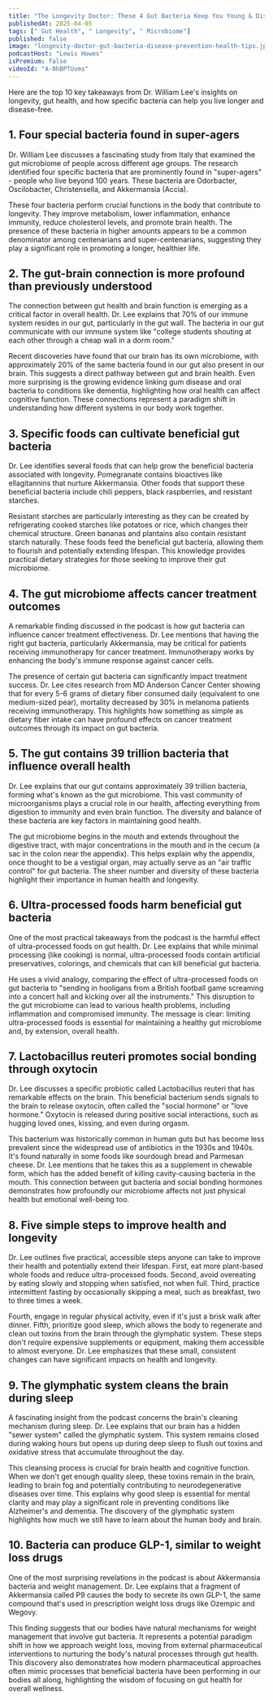 ```yaml
---
title: "The Longevity Doctor: These 4 Gut Bacteria Keep You Young & Disease-Free! Eat This to Get Them!"
publishedAt: 2025-04-05
tags: [" Gut Health", " Longevity", " Microbiome"]
published: false
image: "longevity-doctor-gut-bacteria-disease-prevention-health-tips.jpg"
podcastHost: "Lewis Howes"
isPremium: false
videoId: "A-0hBPTUvms"
---
```



<PodcastSummaryPageLayout frontmatter={frontmatter}>

Here are the top 10 key takeaways from Dr. William Lee's insights on longevity, gut health, and how specific bacteria can help you live longer and disease-free.

## 1. Four special bacteria found in super-agers

Dr. William Lee discusses a fascinating study from Italy that examined the gut microbiome of people across different age groups. The research identified four specific bacteria that are prominently found in "super-agers" - people who live beyond 100 years. These bacteria are Odorbacter, Oscilobacter, Christensella, and Akkermansia (Accia).

These four bacteria perform crucial functions in the body that contribute to longevity. They improve metabolism, lower inflammation, enhance immunity, reduce cholesterol levels, and promote brain health. The presence of these bacteria in higher amounts appears to be a common denominator among centenarians and super-centenarians, suggesting they play a significant role in promoting a longer, healthier life.

## 2. The gut-brain connection is more profound than previously understood

The connection between gut health and brain function is emerging as a critical factor in overall health. Dr. Lee explains that 70% of our immune system resides in our gut, particularly in the gut wall. The bacteria in our gut communicate with our immune system like "college students shouting at each other through a cheap wall in a dorm room."

Recent discoveries have found that our brain has its own microbiome, with approximately 20% of the same bacteria found in our gut also present in our brain. This suggests a direct pathway between gut and brain health. Even more surprising is the growing evidence linking gum disease and oral bacteria to conditions like dementia, highlighting how oral health can affect cognitive function. These connections represent a paradigm shift in understanding how different systems in our body work together.

## 3. Specific foods can cultivate beneficial gut bacteria

Dr. Lee identifies several foods that can help grow the beneficial bacteria associated with longevity. Pomegranate contains bioactives like ellagitannins that nurture Akkermansia. Other foods that support these beneficial bacteria include chili peppers, black raspberries, and resistant starches.

Resistant starches are particularly interesting as they can be created by refrigerating cooked starches like potatoes or rice, which changes their chemical structure. Green bananas and plantains also contain resistant starch naturally. These foods feed the beneficial gut bacteria, allowing them to flourish and potentially extending lifespan. This knowledge provides practical dietary strategies for those seeking to improve their gut microbiome.

## 4. The gut microbiome affects cancer treatment outcomes

A remarkable finding discussed in the podcast is how gut bacteria can influence cancer treatment effectiveness. Dr. Lee mentions that having the right gut bacteria, particularly Akkermansia, may be critical for patients receiving immunotherapy for cancer treatment. Immunotherapy works by enhancing the body's immune response against cancer cells.

The presence of certain gut bacteria can significantly impact treatment success. Dr. Lee cites research from MD Anderson Cancer Center showing that for every 5-6 grams of dietary fiber consumed daily (equivalent to one medium-sized pear), mortality decreased by 30% in melanoma patients receiving immunotherapy. This highlights how something as simple as dietary fiber intake can have profound effects on cancer treatment outcomes through its impact on gut bacteria.

## 5. The gut contains 39 trillion bacteria that influence overall health

Dr. Lee explains that our gut contains approximately 39 trillion bacteria, forming what's known as the gut microbiome. This vast community of microorganisms plays a crucial role in our health, affecting everything from digestion to immunity and even brain function. The diversity and balance of these bacteria are key factors in maintaining good health.

The gut microbiome begins in the mouth and extends throughout the digestive tract, with major concentrations in the mouth and in the cecum (a sac in the colon near the appendix). This helps explain why the appendix, once thought to be a vestigial organ, may actually serve as an "air traffic control" for gut bacteria. The sheer number and diversity of these bacteria highlight their importance in human health and longevity.

## 6. Ultra-processed foods harm beneficial gut bacteria

One of the most practical takeaways from the podcast is the harmful effect of ultra-processed foods on gut health. Dr. Lee explains that while minimal processing (like cooking) is normal, ultra-processed foods contain artificial preservatives, colorings, and chemicals that can kill beneficial gut bacteria.

He uses a vivid analogy, comparing the effect of ultra-processed foods on gut bacteria to "sending in hooligans from a British football game screaming into a concert hall and kicking over all the instruments." This disruption to the gut microbiome can lead to various health problems, including inflammation and compromised immunity. The message is clear: limiting ultra-processed foods is essential for maintaining a healthy gut microbiome and, by extension, overall health.

## 7. Lactobacillus reuteri promotes social bonding through oxytocin

Dr. Lee discusses a specific probiotic called Lactobacillus reuteri that has remarkable effects on the brain. This beneficial bacterium sends signals to the brain to release oxytocin, often called the "social hormone" or "love hormone." Oxytocin is released during positive social interactions, such as hugging loved ones, kissing, and even during orgasm.

This bacterium was historically common in human guts but has become less prevalent since the widespread use of antibiotics in the 1930s and 1940s. It's found naturally in some foods like sourdough bread and Parmesan cheese. Dr. Lee mentions that he takes this as a supplement in chewable form, which has the added benefit of killing cavity-causing bacteria in the mouth. This connection between gut bacteria and social bonding hormones demonstrates how profoundly our microbiome affects not just physical health but emotional well-being too.

## 8. Five simple steps to improve health and longevity

Dr. Lee outlines five practical, accessible steps anyone can take to improve their health and potentially extend their lifespan. First, eat more plant-based whole foods and reduce ultra-processed foods. Second, avoid overeating by eating slowly and stopping when satisfied, not when full. Third, practice intermittent fasting by occasionally skipping a meal, such as breakfast, two to three times a week.

Fourth, engage in regular physical activity, even if it's just a brisk walk after dinner. Fifth, prioritize good sleep, which allows the body to regenerate and clean out toxins from the brain through the glymphatic system. These steps don't require expensive supplements or equipment, making them accessible to almost everyone. Dr. Lee emphasizes that these small, consistent changes can have significant impacts on health and longevity.

## 9. The glymphatic system cleans the brain during sleep

A fascinating insight from the podcast concerns the brain's cleaning mechanism during sleep. Dr. Lee explains that our brain has a hidden "sewer system" called the glymphatic system. This system remains closed during waking hours but opens up during deep sleep to flush out toxins and oxidative stress that accumulate throughout the day.

This cleansing process is crucial for brain health and cognitive function. When we don't get enough quality sleep, these toxins remain in the brain, leading to brain fog and potentially contributing to neurodegenerative diseases over time. This explains why good sleep is essential for mental clarity and may play a significant role in preventing conditions like Alzheimer's and dementia. The discovery of the glymphatic system highlights how much we still have to learn about the human body and brain.

## 10. Bacteria can produce GLP-1, similar to weight loss drugs

One of the most surprising revelations in the podcast is about Akkermansia bacteria and weight management. Dr. Lee explains that a fragment of Akkermansia called P9 causes the body to secrete its own GLP-1, the same compound that's used in prescription weight loss drugs like Ozempic and Wegovy.

This finding suggests that our bodies have natural mechanisms for weight management that involve gut bacteria. It represents a potential paradigm shift in how we approach weight loss, moving from external pharmaceutical interventions to nurturing the body's natural processes through gut health. This discovery also demonstrates how modern pharmaceutical approaches often mimic processes that beneficial bacteria have been performing in our bodies all along, highlighting the wisdom of focusing on gut health for overall wellness.

</PodcastSummaryPageLayout>
